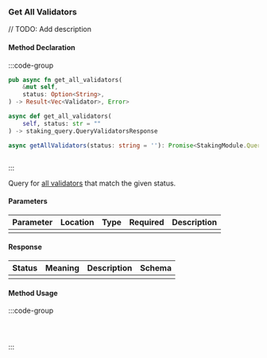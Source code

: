 ### Get All Validators

// TODO: Add description

#### Method Declaration

:::code-group

```rust [Rust]
pub async fn get_all_validators(
    &mut self,
    status: Option<String>,
) -> Result<Vec<Validator>, Error>
```

```python [Python]
async def get_all_validators(
    self, status: str = ""
) -> staking_query.QueryValidatorsResponse
```

```typescript [TypeScript]
async getAllValidators(status: string = ''): Promise<StakingModule.QueryValidatorsResponse>
```

```url [API]
```

:::

Query for [all validators] that match the given status.

[all validators]: https://github.com/cosmos/cosmos-sdk/tree/main/x/staking#validators-2

#### Parameters

| Parameter | Location | Type  | Required | Description |
| --------- | -------- | ----- | -------- | ----------- |
|           |          |       |          |             |

#### Response

| Status | Meaning | Description | Schema |
| ------ | ------- | ----------- | ------ |
|        |         |             |        |

#### Method Usage

:::code-group

```rust [Rust]
```

```python [Python]

```

```typescript [TypeScript]

```

:::
